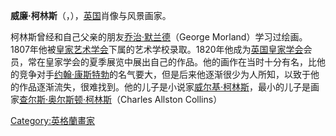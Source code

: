 '''威廉·柯林斯'''（{{lang-en|William Collins}}，{{bd|1788年|9月18日|1847年|2月17日|catIdx=C}}），[[英国|英国]]肖像与风景画家。

柯林斯曾经和自己父亲的朋友[[乔治·默兰德|乔治·默兰德]]（George Morland）学习过绘画。1807年他被[[皇家艺术学会|皇家艺术学会]]下属的艺术学校录取。1820年他成为[[英国皇家学会|英国皇家学会]]会员，常在皇家学会的夏季展览中展出自己的作品。他的画作在当时十分有名，比他的竞争对手[[约翰·康斯特勃|约翰·康斯特勃]]的名气要大，但是后来他逐渐很少为人所知，以致于他的作品逐渐流失，很难找到。他的儿子是小说家[[威尔基·柯林斯|威尔基·柯林斯]]，最小的儿子是画家[[查尔斯·奥尔斯顿·柯林斯|查尔斯·奥尔斯顿·柯林斯]]（Charles Allston Collins）

{{Authority control}}
[[Category:英格蘭畫家|Category:英格蘭畫家]]